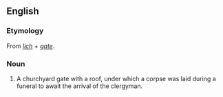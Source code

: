 ==English==
===Etymology===
From ''[[lich]]'' + ''[[gate]]''.

===Noun===
{{en-noun}}

# {{archaic}} A churchyard gate with a roof, under which a corpse was laid during a funeral to await the arrival of the clergyman.